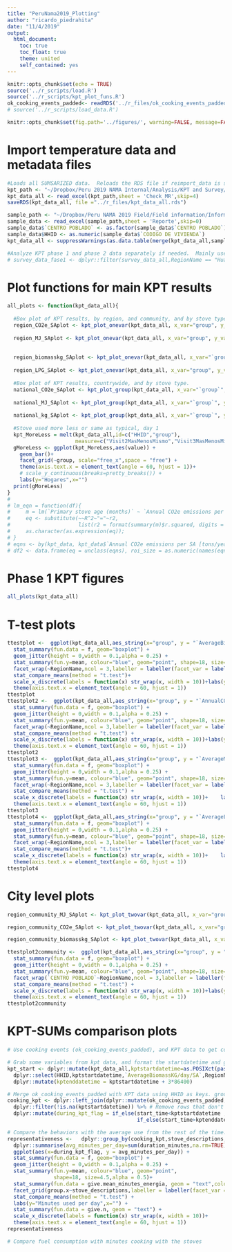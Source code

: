 ```yaml
---
title: "PeruNama2019_Plotting"
author: "ricardo_piedrahita"
date: "11/4/2019"
output:
  html_document:
    toc: true
    toc_float: true
    theme: united
    self_contained: yes
---
```



```r
knitr::opts_chunk$set(echo = TRUE)
source('../r_scripts/load.R')
source('../r_scripts/kpt_plot_funs.R')
ok_cooking_events_padded<- readRDS('../r_files/ok_cooking_events_padded.RDS')
# source('../r_scripts/load_data.R')
```

```r
knitr::opts_chunk$set(fig.path='../figures/', warning=FALSE, message=FALSE, cache=FALSE)
```

# Import temperature data and metadata files
```r
#Loads all SUMSARIZED data.  Reloads the RDS file if reimport_data is set to FALSE.  This is faster if all the data has been previously imported by setting it to TRUE.
kpt_path <- "~/Dropbox/Peru 2019 NAMA Internal/Analysis/KPT and Survey/KPT_11-20-19.xlsx"  
kpt_data_all <- read_excel(kpt_path,sheet = 'Check_MR',skip=4)
saveRDS(kpt_data_all, file ="../r_files/kpt_data_all.rds")

sample_path <- "~/Dropbox/Peru NAMA 2019 Field/Field information/Informes de campo Fase 1/KPT Muestra Resumen_MINEM_30.11.xlsx"
sample_data <- read_excel(sample_path,sheet = 'Reporte',skip=0)
sample_data$`CENTRO POBLADO` <- as.factor(sample_data$`CENTRO POBLADO`)
sample_data$HHID <- as.numeric(sample_data$`CODIGO DE VIVIENDA`)
kpt_data_all <- suppressWarnings(as.data.table(merge(kpt_data_all,sample_data,by="HHID")))

#Analyze KPT phase 1 and phase 2 data separately if needed.  Mainly useful for plotting and reporting needs.        
# survey_data_fase1 <- dplyr::filter(survey_data_all,RegionName == "Huanuco" | RegionName == "Huancavelica" | RegionName == "Cusco" ) 
```

# Plot functions for main KPT results

```r

all_plots <- function(kpt_data_all){
  
  #Box plot of KPT results, by region, and community, and by stove type, per capita
  region_CO2e_SAplot <- kpt_plot_onevar(kpt_data_all, x_var="group", y_var = "`AnnualCO2eemissionsperSA[tons/year/SA]`", facet_var1 = "RegionName",  plot_title="", xlabel="",ylabel = "Emisiones CO2e [t/año/SA]", give.mean_minutes_kg); print(region_CO2e_SAplot)
  
  region_MJ_SAplot <- kpt_plot_onevar(kpt_data_all, x_var="group", y_var = "`AverageMJ/day/SA`", facet_var1 = "RegionName", plot_title="", xlabel="",ylabel = "Consumo de energia [MJ/día/SA]",give.mean_minutes_energia); print(region_MJ_SAplot)
  
  
  region_biomasskg_SAplot <- kpt_plot_onevar(kpt_data_all, x_var="`group`", y_var = "`AverageBiomassKG/day/SA`", facet_var1 = "RegionName", plot_title="", xlabel="",ylabel = "Consumo de biomasa [kg/día/SA]",give.mean_minutes_kg);print(region_biomasskg_SAplot)
  
  region_LPG_SAplot <- kpt_plot_onevar(kpt_data_all, x_var="group", y_var = "`AverageLPGMJ/day/SA`", facet_var1 = "RegionName", plot_title="", xlabel="",ylabel = "Energia de GLP por día por adulto estándar [MJ/día/SA]" ,give.mean_minutes_LPG); print(region_LPG_SAplot)
  
  #Box plot of KPT results, countrywide, and by stove type.
  national_CO2e_SAplot <- kpt_plot_group(kpt_data_all, x_var="`group`", y_var = "`AnnualCO2eemissionsperSA[tons/year/SA]`",  plot_title="", xlabel="",ylabel = " Emisiones CO2e por año por adulto estandar [t/año/SA]",give.mean_minutes_kg);print(national_CO2e_SAplot)
  
  national_MJ_SAplot <- kpt_plot_group(kpt_data_all, x_var="`group`", y_var = "`AverageMJ/day/SA`",  plot_title="", xlabel="",ylabel = "Consumo de energia por día por adulto estándar [MJ/día/SA]",giver=give.mean_minutes_energia ); print(national_MJ_SAplot)
  
  national_kg_SAplot <- kpt_plot_group(kpt_data_all, x_var="`group`", y_var = "`AverageBiomassKG/day/SA`",  plot_title="", xlabel="",ylabel = "Consumo de biomasa [kg/día/SA]", giver=give.mean_minutes_kg ); print(national_kg_SAplot)
  
  #Stove used more less or same as typical, day 1
  kpt_MoreLess = melt(kpt_data_all,id=c("HHID","group"),
                      measure=c("Visit2MasMenosMismo","Visit3MasMenosMismo","Visit4MasMenosMismo"))
  gMoreLess <- ggplot(kpt_MoreLess,aes(value)) +
    geom_bar()+
    facet_grid(~group, scale="free_x",space = "free") +
    theme(axis.text.x = element_text(angle = 60, hjust = 1))+
    # scale_y_continuous(breaks=pretty_breaks()) + 
    labs(y="Hogares",x="") 
  print(gMoreLess)
}
# 
# lm_eqn = function(df){
#     m = lm(`Primary stove age (months)` ~ `Annual CO2e emissions per SA [tons/year/SA]`, df);
#     eq <- substitute(~~R^2~"="~r2, 
#                      list(r2 = format(summary(m)$r.squared, digits = 3)))
#     as.character(as.expression(eq));                 
# }
# eqns <- by(kpt_data, kpt_data$`Annual CO2e emissions per SA [tons/year/SA]`, lm_eqn)
# df2 <- data.frame(eq = unclass(eqns), roi_size = as.numeric(names(eqns)))

```
# Phase 1 KPT figures
```r
all_plots(kpt_data_all)
```

# T-test plots
```r

ttestplot <-  ggplot(kpt_data_all,aes_string(x="group", y = "`AverageBiomassKG/day/SA`")) +
  stat_summary(fun.data = f, geom="boxplot") +   
  geom_jitter(height = 0,width = 0.1,alpha = 0.25) +
  stat_summary(fun.y=mean, colour="blue", geom="point", shape=18, size=4.5,alpha = 0.5)+
  facet_wrap(~RegionName,ncol = 3,labeller = labeller(facet_var = label_wrap_gen(width = 15))) +
  stat_compare_means(method = "t.test")+  
  scale_x_discrete(labels = function(x) str_wrap(x, width = 10))+labs(y="Biomasa kg/dia/SA",x="") +
  theme(axis.text.x = element_text(angle = 60, hjust = 1)) 
ttestplot
ttestplot2 <-  ggplot(kpt_data_all,aes_string(x="group", y = "`AnnualCO2eemissionsperSA[tons/year/SA]`")) +
  stat_summary(fun.data = f, geom="boxplot") +   
  geom_jitter(height = 0,width = 0.1,alpha = 0.25) +
  stat_summary(fun.y=mean, colour="blue", geom="point", shape=18, size=4.5,alpha = 0.5)+
  facet_wrap(~RegionName,ncol = 3,labeller = labeller(facet_var = label_wrap_gen(width = 15))) +
  stat_compare_means(method = "t.test") +
  scale_x_discrete(labels = function(x) str_wrap(x, width = 10))+labs(y="tCO2e/año/SA",x="") +
  theme(axis.text.x = element_text(angle = 60, hjust = 1))  
ttestplot2
ttestplot3 <-  ggplot(kpt_data_all,aes_string(x="group", y = "`AverageMJ/day/SA`")) +
  stat_summary(fun.data = f, geom="boxplot") +   
  geom_jitter(height = 0,width = 0.1,alpha = 0.25) +
  stat_summary(fun.y=mean, colour="blue", geom="point", shape=18, size=4.5,alpha = 0.5)+
  facet_wrap(~RegionName,ncol = 3,labeller = labeller(facet_var = label_wrap_gen(width = 15))) +
  stat_compare_means(method = "t.test") +
  scale_x_discrete(labels = function(x) str_wrap(x, width = 10))+    labs(y="MJ/dia/SA",x="") +
  theme(axis.text.x = element_text(angle = 60, hjust = 1))  
ttestplot3
ttestplot4 <-  ggplot(kpt_data_all,aes_string(x="group", y = "`AverageLPGMJ/day/SA`")) +
  stat_summary(fun.data = f, geom="boxplot") +
  geom_jitter(height = 0,width = 0.1,alpha = 0.25) +
  stat_summary(fun.y=mean, colour="blue", geom="point", shape=18, size=4.5,alpha = 0.5)+
  facet_wrap(~RegionName,ncol = 3,labeller = labeller(facet_var = label_wrap_gen(width = 15)))+
  stat_compare_means(method = "t.test")+
  scale_x_discrete(labels = function(x) str_wrap(x, width = 10))+    labs(y="GLP MJ/dia/SA",x="") +
  theme(axis.text.x = element_text(angle = 60, hjust = 1))  
ttestplot4
```


# City level plots
```r
region_community_MJ_SAplot <- kpt_plot_twovar(kpt_data_all, x_var="group", y_var = "`AverageMJ/day/SA`", facet_var1 = "RegionName", facet_var2 = "`CENTRO POBLADO`", plot_title="", xlabel="",ylabel = "Consumo de energia [MJ/día/SA]",give.mean_minutes_kg ); print(region_community_MJ_SAplot)

region_community_CO2e_SAplot <- kpt_plot_twovar(kpt_data_all, x_var="group", y_var = "`AnnualCO2eemissionsperSA[tons/year/SA]`", facet_var1 = "RegionName", facet_var2 = "`CENTRO POBLADO`", plot_title="", xlabel="",ylabel = "Emisiones CO2e [t/año/SA]",give.mean_minutes_kg ); print(region_community_CO2e_SAplot)

region_community_biomasskg_SAplot <- kpt_plot_twovar(kpt_data_all, x_var="group", y_var = "`AverageBiomassKG/day/SA`", facet_var1 = "RegionName", facet_var2 = "`CENTRO POBLADO`", plot_title="", xlabel="",ylabel = "Consumo de biomasa [kg/día/SA]",give.mean_minutes_kg ); print(region_community_biomasskg_SAplot)

ttestplot2community <-  ggplot(kpt_data_all,aes_string(x="group", y = "`AnnualCO2eemissionsperSA[tons/year/SA]`")) +
  stat_summary(fun.data = f, geom="boxplot") +   
  geom_jitter(height = 0,width = 0.1,alpha = 0.25) +
  stat_summary(fun.y=mean, colour="blue", geom="point", shape=18, size=4.5,alpha = 0.5)+
  facet_wrap(`CENTRO POBLADO`~RegionName,ncol = 3,labeller = labeller(facet_var = label_wrap_gen(width = 15))) +
  stat_compare_means(method = "t.test") +
  scale_x_discrete(labels = function(x) str_wrap(x, width = 10))+labs(y="tCO2e/año/SA",x="") +
  theme(axis.text.x = element_text(angle = 60, hjust = 1))  
ttestplot2community
```

# KPT-SUMs comparison plots
```r
# Use cooking events (ok_cooking_events_padded), and KPT data to get cooking events/times with each stove during KPT periods.  

# Grab some variables from kpt data, and format the startdatetime and get the enddatetime
kpt_start <- dplyr::mutate(kpt_data_all,kptstartdatetime=as.POSIXct(paste(Startdate, substr(Starttime,1,8)), format="%Y-%m-%d %H:%M:%S")) %>%
  dplyr::select(HHID,kptstartdatetime,`AverageBiomassKG/day/SA`,RegionName,group) %>%
  dplyr::mutate(kptenddatetime = kptstartdatetime + 3*86400)

# Merge ok_cooking_events_padded with KPT data using HHID as keys. group by HHID. Flag data between start time and 3 days-post.
cooking_kpt <- dplyr::left_join(dplyr::mutate(ok_cooking_events_padded,HHID = as.numeric(HHID)),kpt_start,by='HHID')  %>%
  dplyr::filter(!is.na(kptstartdatetime)) %>% # Remove rows that don't have start time (ie. no HHID match was found)
  dplyr::mutate(during_kpt_flag = if_else(start_time<kptstartdatetime ,'Antes_de_KPT',
                                          if_else(start_time>kptenddatetime,'Despues_de_KPT','Durante_KPT'))) #Keep events within start and end time of KPTs

# Compare the behaviors with the average use from the rest of the time.  In a few cases it appears the team downloaded the data before starting the KPT.  We can make better comparisons after the next data download
representativeness <-   dplyr::group_by(cooking_kpt,stove_descriptions,HHID,group.x,during_kpt_flag) %>%
  dplyr::summarise(avg_minutes_per_day=sum(duration_minutes,na.rm=TRUE)/length(unique(day_month_year))) %>%
  ggplot(aes(x=during_kpt_flag, y = avg_minutes_per_day)) +
  stat_summary(fun.data = f, geom="boxplot") +   
  geom_jitter(height = 0,width = 0.1,alpha = 0.25) +
  stat_summary(fun.y=mean, colour="blue", geom="point", 
               shape=18, size=4.5,alpha = 0.5)+
  stat_summary(fun.data = give.mean_minutes_energia, geom = "text",colour="blue") + 
  facet_grid(group.x~stove_descriptions,labeller = labeller(facet_var = label_wrap_gen(width = 15))) +
  stat_compare_means(method = "t.test") +
  labs(y="Minutes used per day",x="") + 
  stat_summary(fun.data = give.n, geom = "text") + 
  scale_x_discrete(labels = function(x) str_wrap(x, width = 10))+
  theme(axis.text.x = element_text(angle = 60, hjust = 1))  
representativeness

# Compare fuel consumption with minutes cooking with the stoves


```

